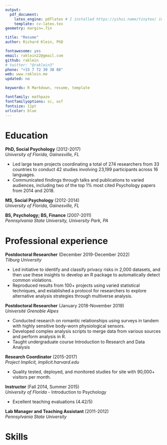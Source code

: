 ```yaml
---
output: 
  pdf_document:
    latex_engine: pdflatex # I installed https://yihui.name/tinytex/ instead of the recommended defaults
    template: cv-latex.tex
geometry: margin=.7in

title: "Resume"
author: Richard Klein, PhD

fontawesome: yes
email: raklein22@gmail.com
github: raklein
# twitter: "@raklein3"
phone: "+33 7 72 30 38 88"
web: www.raklein.me
updated: no

keywords: R Markdown, resume, template

fontfamily: mathpazo
fontfamilyoptions: sc, osf
fontsize: 11pt
urlcolor: blue
---
```


# Education

**PhD, Social Psychology** (2012-2017)  
*University of Florida, Gainesville, FL*  

- Led large team projects coordinating a total of 274 researchers from 33 countries to conduct 42 studies involving 23,199 participants across 16 languages. 
- Communicated findings through talks and publications to varied audiences, including two of the top 1% most cited Psychology papers from 2014 and 2018. 

**MS, Social Psychology** (2012-2014)  
*University of Florida, Gainesville, FL*  

**BS, Psychology; BS, Finance** (2007-2011)  
*Pennsylvania State University, University Park, PA*

# Professional experience
**Postdoctoral Researcher** (December 2019-December 2022)  
*Tilburg University*  

- Led initiative to identify and classify privacy risks in 2,000 datasets, and then use these insights to develop an R package to automatically detect common violations. 
- Reproduced results from 100+ projects using varied statistical techniques, and established a protocol for researchers to explore alternative analysis strategies through multiverse analysis. 

**Postdoctoral Researcher** (January 2018-November 2019)  
*Université Grenoble Alpes*  

- Conducted research on romantic relationships using surveys in tandem with highly sensitive body-worn physiological sensors. 
- Developed complex analysis scripts to merge data from various sources and perform analysis in R.
- Taught undergraduate course Introduction to Research and Data Analysis 

**Research Coordinator** (2015-2017)  
*Project Implicit, implicit.harvard.edu*

- Quality tested, deployed, and monitored studies for site with 90,000+ visitors per month. 

**Instructor** (Fall 2014, Summer 2015)  
*University of Florida* - Introduction to Psychology  

- Excellent teaching evaluations (4.42/5)

**Lab Manager and Teaching Assistant** (2011-2012)  
*Pennsylvania State University* 

# Skills
\begin{adjustwidth}{50pt}{50pt}
\centering Experimental design | Research methods | A/B testing | Statistical data analysis | Interpreting research results | Social psychology | R | Rmarkdown | Tidyverse | SPSS | Qualtrics | GitHub | English (native) | French (intermediate)
\end{adjustwidth}

<!-- # Skills -->
<!-- \vspace{-\topsep} -->
<!-- \begin{multicols}{2} -->
<!-- \begin{itemize} -->
<!--   \setlength{\parskip}{0pt} -->
<!--   \setlength{\itemsep}{0pt plus 1pt} -->
<!--         \item Research methods and experimental design -->
<!--         \item Statistical data analysis -->
<!--         \item Interpreting research results -->
<!--         \item Social psychology -->
<!--         \item R, Rmarkdown, tidyverse, SPSS, Qualtrics, GitHub -->
<!--         \item Languages: English (native), French (intermediate) -->
<!-- \end{itemize} -->
<!-- \end{multicols} -->
<!-- \vspace{-\topsep} -->